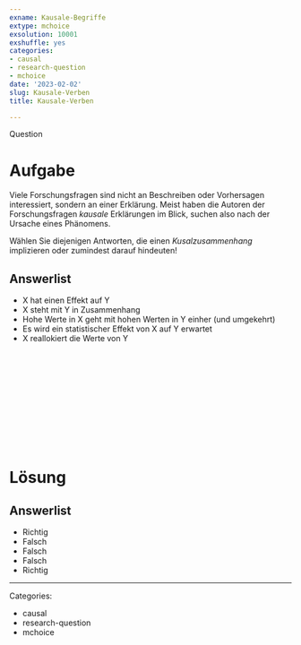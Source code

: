 ```yaml
---
exname: Kausale-Begriffe
extype: mchoice
exsolution: 10001
exshuffle: yes
categories:
- causal
- research-question
- mchoice
date: '2023-02-02'
slug: Kausale-Verben
title: Kausale-Verben

---
```



Question

# Aufgabe

Viele Forschungsfragen sind nicht an Beschreiben oder Vorhersagen interessiert, sondern an einer Erklärung.
Meist haben die Autoren der Forschungsfragen *kausale* Erklärungen im Blick, suchen also nach der Ursache eines Phänomens.

Wählen Sie diejenigen Antworten, die einen *Kusalzusammenhang* implizieren oder zumindest darauf hindeuten!


Answerlist
----------
* X hat einen Effekt auf Y
* X steht mit Y in Zusammenhang
* Hohe Werte in X geht mit hohen Werten in Y einher (und umgekehrt)
* Es wird ein statistischer Effekt von X auf Y erwartet
* X reallokiert die Werte von Y





</br>
</br>
</br>
</br>
</br>
</br>
</br>
</br>
</br>
</br>

# Lösung

Answerlist
----------
* Richtig
* Falsch
* Falsch
* Falsch
* Richtig



---

Categories: 

- causal
- research-question
- mchoice


